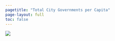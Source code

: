 ```yaml
---
pagetitle: "Total City Governments per Capita"
page-layout: full
toc: false
---
```


![](img/city-pc.png){fig-alt="Total city governments per 10,000 population, 2022"}